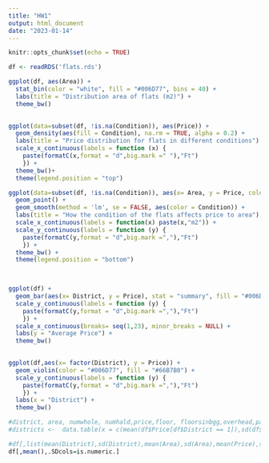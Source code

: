 ```yaml
---
title: "HW1"
output: html_document
date: "2023-01-14"
---
```


```r
knitr::opts_chunk$set(echo = TRUE)
```

```r
df <- readRDS('flats.rds')
```

```r
ggplot(df, aes(Area)) +
  stat_bin(color = "white", fill = "#006D77", bins = 40) +
  labs(title = "Distribution area of flats (m2)") + 
  theme_bw() 
  
```
```r
ggplot(data=subset(df, !is.na(Condition)), aes(Price)) +
  geom_density(aes(fill = Condition), na.rm = TRUE, alpha = 0.2) +
  labs(title = "Price distribution for flats in different conditions") + 
  scale_x_continuous(labels = function (x) {
    paste(formatC(x,format = "d",big.mark =" "),"Ft")
    }) + 
  theme_bw()+
  theme(legend.position = "top")

```



```r
ggplot(data=subset(df, !is.na(Condition)), aes(x= Area, y = Price, color = Condition)) +
  geom_point() +
  geom_smooth(method = 'lm', se = FALSE, aes(color = Condition)) +
  labs(title = "How the condition of the flats affects price to area") + 
  scale_x_continuous(labels = function(x) paste(x,"m2")) +
  scale_y_continuous(labels = function (y) {
    paste(formatC(y,format = "d",big.mark =","),"Ft")
    }) + 
  theme_bw() +
  theme(legend.position = "bottom") 

  
```

```r
ggplot(df) +
  geom_bar(aes(x= District, y = Price), stat = "summary", fill = "#006D77") +
  scale_y_continuous(labels = function (y) {
    paste(formatC(y,format = "d",big.mark =","),"Ft")
    }) + 
  scale_x_continuous(breaks= seq(1,23), minor_breaks = NULL) +
  labs(y = "Average Price") +
  theme_bw() 
  
```

```r
ggplot(df,aes(x= factor(District), y = Price)) +
  geom_violin(color = "#006D77", fill = "#66B7B0") +
  scale_y_continuous(labels = function (y) {
    paste(formatC(y,format = "d",big.mark =","),"Ft")
    }) + 
  labs(x = "District") +
  theme_bw() 
```

```r
#district, area, numwhole, numhald,price,floor, floorsinbgg,overhead,parking
#districts <-  data.table(x = c(mean(df$Price[df$District == 1]),sd(df$Price[df$District == 1])))

#df[,list(mean(District),sd(District),mean(Area),sd(Area),mean(Price),sd(Price)),by = District]
df[,mean(),.SDcols=is.numeric.]


```


